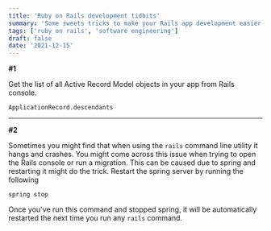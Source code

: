 ```yaml
---
title: 'Ruby on Rails development tidbits'
summary: 'Some sweets tricks to make your Rails app development easier'
tags: ['ruby on rails', 'software engineering']
draft: false
date: '2021-12-15'
---
```


**#1**

Get the list of all Active Record Model objects in your app from Rails console.

```
ApplicationRecord.descendants
```

---

**#2**

Sometimes you might find that when using the `rails` command line utility it hangs and crashes. You might come across this issue when trying to open the Rails console or run a migration. This can be caused due to spring and restarting it might do the trick. Restart the spring server by running the following

```
spring stop
```

Once you've run this command and stopped spring, it will be automatically restarted the next time you run any `rails` command.
